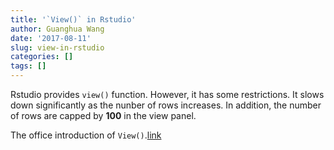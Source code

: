 ```yaml
---
title: '`View()` in Rstudio'
author: Guanghua Wang
date: '2017-08-11'
slug: view-in-rstudio
categories: []
tags: []
---
```


Rstudio provides `view()` function. However, it has some restrictions. It slows down significantly as the nunber of rows increases. In addition, the number of rows are capped by **100** in the view panel.

The office introduction of `View()`.[link](https://support.rstudio.com/hc/en-us/articles/205175388-Using-the-Data-Viewer)